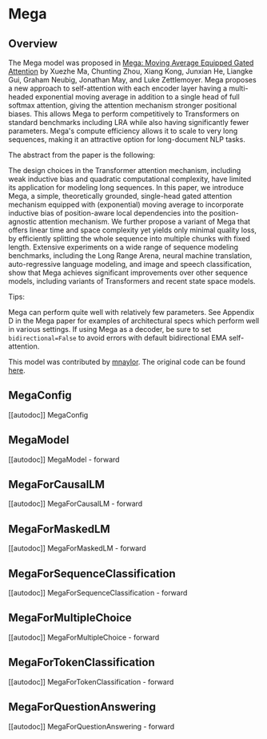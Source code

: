 <!--Copyright 2023 The HuggingFace Team. All rights reserved.

Licensed under the Apache License, Version 2.0 (the "License"); you may not use this file except in compliance with
the License. You may obtain a copy of the License at

http://www.apache.org/licenses/LICENSE-2.0

Unless required by applicable law or agreed to in writing, software distributed under the License is distributed on
an "AS IS" BASIS, WITHOUT WARRANTIES OR CONDITIONS OF ANY KIND, either express or implied. See the License for the
specific language governing permissions and limitations under the License.
-->

# Mega

## Overview

The Mega model was proposed in [Mega: Moving Average Equipped Gated Attention](https://arxiv.org/abs/2209.10655) by Xuezhe Ma, Chunting Zhou, Xiang Kong, Junxian He, Liangke Gui, Graham Neubig, Jonathan May, and Luke Zettlemoyer.
Mega proposes a new approach to self-attention with each encoder layer having a multi-headed exponential moving average in addition to a single head of full softmax attention, giving the attention mechanism 
stronger positional biases. This allows Mega to perform competitively to Transformers on standard benchmarks including LRA 
while also having significantly fewer parameters. Mega's compute efficiency allows it to scale to very long sequences, making it an 
attractive option for long-document NLP tasks.

The abstract from the paper is the following:

The design choices in the Transformer attention mechanism, including weak inductive bias and quadratic computational complexity, have limited its application for modeling long sequences. In this paper, we introduce Mega, a simple, theoretically grounded, single-head gated attention mechanism equipped with (exponential) moving average to incorporate inductive bias of position-aware local dependencies into the position-agnostic attention mechanism. We further propose a variant of Mega that offers linear time and space complexity yet yields only minimal quality loss, by efficiently splitting the whole sequence into multiple chunks with fixed length. Extensive experiments on a wide range of sequence modeling benchmarks, including the Long Range Arena, neural machine translation, auto-regressive language modeling, and image and speech classification, show that Mega achieves significant improvements over other sequence models, including variants of Transformers and recent state space models. 

Tips:

Mega can perform quite well with relatively few parameters. See Appendix D in the Mega paper for examples of architectural specs which perform well in various settings. If using Mega as a decoder, be sure to set `bidirectional=False` to avoid errors with default bidirectional EMA self-attention.

This model was contributed by [mnaylor](https://huggingface.co/mnaylor).
The original code can be found [here](https://github.com/facebookresearch/mega).


## MegaConfig

[[autodoc]] MegaConfig

## MegaModel

[[autodoc]] MegaModel
    - forward

## MegaForCausalLM

[[autodoc]] MegaForCausalLM
    - forward

## MegaForMaskedLM

[[autodoc]] MegaForMaskedLM
    - forward

## MegaForSequenceClassification

[[autodoc]] MegaForSequenceClassification
    - forward

## MegaForMultipleChoice

[[autodoc]] MegaForMultipleChoice
    - forward

## MegaForTokenClassification

[[autodoc]] MegaForTokenClassification
    - forward

## MegaForQuestionAnswering

[[autodoc]] MegaForQuestionAnswering
    - forward
